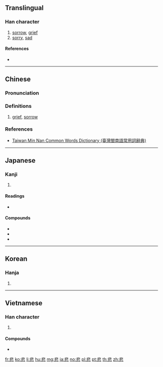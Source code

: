 ==Translingual==

===Han character===
{{Han char|rn=61|rad=心|as=08|sn=12|four=11331|canj=LYP|ids=⿱非心}}

# [[sorrow]], [[grief]]
# [[sorry]], [[sad]]

====References====
* {{Han ref|kx=0388.370|dkj=10720|dj=0721.290|hdz=42310.040|uh=60B2|ud=24754|bh=B464|bd=46180}}

----

==Chinese==
{{zh-forms}}

===Pronunciation===
{{zh-pron
|m=bēi
|c=bei1
|h=pfs=
|md=
|mn=pi
|w=
|mc=y
|oc=y
|cat=
}}

===Definitions===
{{zh-hanzi}}

# [[grief]], [[sorrow]]

===References===
* [http://twblg.dict.edu.tw/holodict_new/index.html Taiwan Min Nan Common Words Dictionary (臺灣閩南語常用詞辭典)]

----

==Japanese==

===Kanji===
{{ja-kanji|grade=3|rs=心08}}

# {{defn|lang=ja|sort=心08}}

====Readings====
* {{ja-readings|goon=[[ひ]] (hi)|kanon=[[ひ]] (hi)|kun=[[かなしい]] ([[悲しい]], kanashii), [[かなしむ]] ([[悲しむ]], kanashimu), [[かなしみ]] ([[悲しみ]], kanashimi)}}

====Compounds====
* {{m|ja|悲劇||tragedy|tr=[[ひげき]], higeki|sc=Jpan}}
* {{m|ja|悲鳴||scream|tr=[[ひめい]], himei|sc=Jpan}}
* {{m|ja|悲喜||joys and sorrows|tr=[[ひき]], hiki|sc=Jpan}}

----

==Korean==

===Hanja===
{{ko-hanja|hangeul=비|eumhun=|rv=bi|mr=pi|y=pi}}

# {{defn|lang=ko|sort=心08}}

----

==Vietnamese==

===Han character===
{{vi-hantu|[[bi]], [[bây]], [[bầy]], [[bay]]|rs=心08}}

# {{defn|lang=vi|sort=心08}}

====Compounds====
* {{l|vi|悲𣇞|tr=[[bây giờ]]}}

[[fr:悲]]
[[ko:悲]]
[[li:悲]]
[[hu:悲]]
[[mg:悲]]
[[ja:悲]]
[[no:悲]]
[[pl:悲]]
[[pt:悲]]
[[th:悲]]
[[zh:悲]]